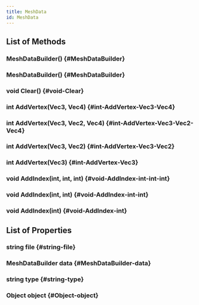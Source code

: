 ```yaml
---
title: MeshData
id: MeshData
---
```


## List of Methods

### MeshDataBuilder() {#MeshDataBuilder}

### MeshDataBuilder() {#MeshDataBuilder}

### void Clear() {#void-Clear}

### int AddVertex(Vec3, Vec4) {#int-AddVertex-Vec3-Vec4}

### int AddVertex(Vec3, Vec2, Vec4) {#int-AddVertex-Vec3-Vec2-Vec4}

### int AddVertex(Vec3, Vec2) {#int-AddVertex-Vec3-Vec2}

### int AddVertex(Vec3) {#int-AddVertex-Vec3}

### void AddIndex(int, int, int) {#void-AddIndex-int-int-int}

### void AddIndex(int, int) {#void-AddIndex-int-int}

### void AddIndex(int) {#void-AddIndex-int}

## List of Properties

### string file {#string-file}

### MeshDataBuilder data {#MeshDataBuilder-data}

### string type {#string-type}

### Object object {#Object-object}

